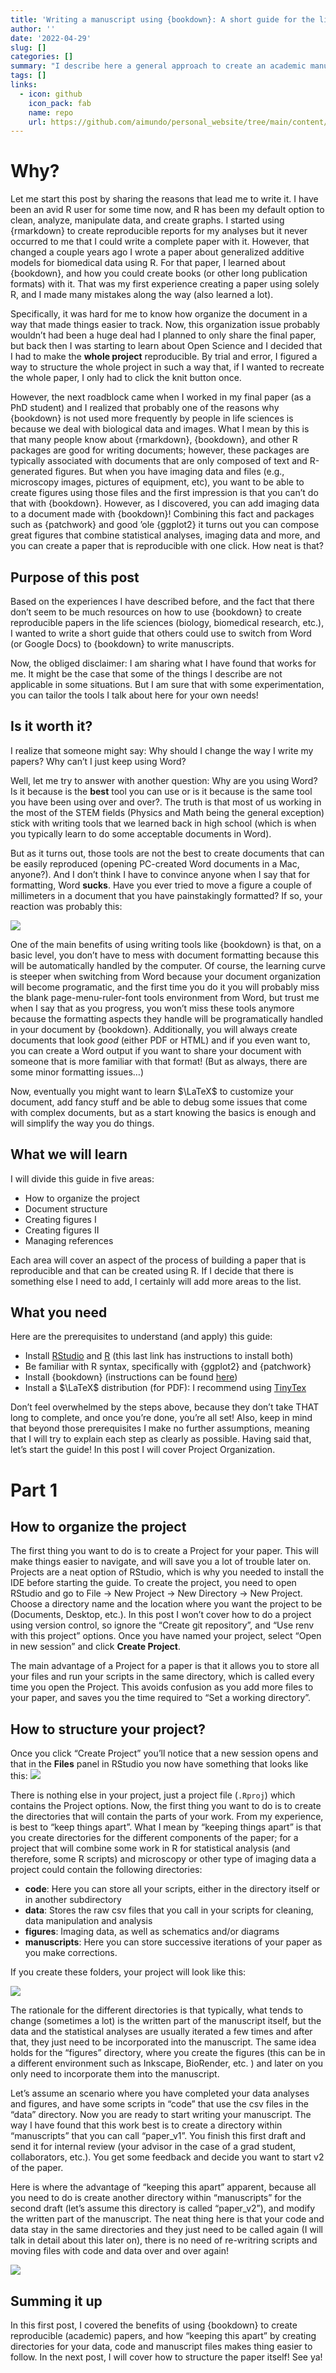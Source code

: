 ```yaml
---
title: 'Writing a manuscript using {bookdown}: A short guide for the life sciences'
author: ''
date: '2022-04-29'
slug: []
categories: []
summary: "I describe here a general approach to create an academic manuscript, in a way that can be applicable for life sciences research"
tags: []
links:
  - icon: github
    icon_pack: fab
    name: repo
    url: https://github.com/aimundo/personal_website/tree/main/content/blog/2021-11-09-30-day-map-challenge
---
```

<!-- https://stackoverflow.com/questions/60746090/can-d3-js-visualizations-be-served-using-hugo -->

# Why?

Let me start this post by sharing the reasons that lead me to write it. I have been an avid R user for some time now, and R has been my default option to clean, analyze, manipulate data, and create graphs. I started using {rmarkdown} to create reproducible reports for my analyses but it never occurred to me that I could write a complete paper with it. 
However, that changed a couple years ago I wrote a paper about generalized additive models for biomedical data using R. 
For that paper, I learned about {bookdown}, and how you could create books (or other long publication formats) with it. That was my first experience creating a paper using solely R, and I made many mistakes along the way (also learned a lot).

Specifically, it was hard for me to know how organize the document in a way that made things easier to track. Now, this organization issue probably wouldn't had been a huge deal had I planned to only share the final paper, but back then I was starting to learn about Open Science and I decided that I had to make the **whole project** reproducible. By trial and error, I figured a way to structure the whole project in such a way that, if I wanted to recreate the whole paper, I only had to click the knit button once.

However, the next roadblock came when I worked in my final paper (as a PhD student) and I realized that probably one of the reasons why {bookdown} is not used more frequently by people in life sciences is because we deal with biological data and images. What I mean by this is that many people know about {rmarkdown}, {bookdown}, and other R packages are good for writing documents; however, these packages are typically associated with documents that are only composed of text and R-generated figures. But when you have imaging data and files (e.g., microscopy images, pictures of equipment, etc), you want to be able to create figures using those files and the first impression is that you can't do that with {bookdown}. However, as I discovered, you can add imaging data to a document made with {bookdown}! Combining this fact and packages such as {patchwork} and good 'ole {ggplot2} it turns out you can compose great figures that combine statistical analyses, imaging data and more, and you can create a paper that is reproducible with one click. How neat is that? 

## Purpose of this post

Based on the experiences I have described before, and the fact that there don't seem to be much resources on how to use {bookdown} to create reproducible papers in the life sciences (biology, biomedical research, etc.), I wanted to write a short guide that others could use to switch from Word (or Google Docs) to {bookdown} to write manuscripts. 

Now, the obliged disclaimer: I am sharing what I have found that works for me. It might be the case that some of the things I describe are not applicable in some situations. But I am sure that with some experimentation, you can tailor the tools I talk about here for your own needs!

## Is it worth it?

I realize that someone might say: Why should I change the way I write my papers? Why can't I just keep using Word?

Well, let me try to answer with another question: Why are you using Word? Is it because is the **best** tool you can use or is it because is the same tool you have been using over and over?. The truth is that most of us working in the most of the STEM fields (Physics and Math being the general exception) stick with writing tools that we learned back in high school (which is when you typically learn to do some acceptable documents in Word). 

But as it turns out, those tools are not the best to create documents that can be easily reproduced (opening PC-created Word documents in a Mac, anyone?). And I don't think I have to convince anyone when I say that for formatting, Word **sucks**. Have you ever tried to move a figure a couple of millimeters in a document that you have painstakingly formatted? If so, your reaction was probably this:

![](images/giphy.gif)

One of the main benefits of using writing tools like {bookdown} is that, on a basic level, you don't have to mess with document formatting because this will be automatically handled by the computer. Of course, the learning curve is steeper when switching from Word because your document organization will become programatic, and the first time you do it you will probably miss the blank page-menu-ruler-font tools environment from Word, but trust me when I say that as you progress, you won't miss these tools anymore because the formatting aspects they handle will be programatically handled in your document by {bookdown}. Additionally, you will always create documents that look _good_ (either PDF or HTML) and if you even want to, you can create a Word output if you want to share your document with someone that is more familiar with that format! (But as always, there are some minor formatting issues...)

Now, eventually you might want to learn $\LaTeX$ to customize your document, add fancy stuff and be able to debug some issues that come with complex documents, but as a start knowing the basics is enough and will simplify the way you do things.

## What we will learn

I will divide this guide in five areas:

- How to organize the project
- Document structure
- Creating figures I
- Creating figures II
- Managing references

Each area will cover an aspect of the process of building a paper that is reproducible and that can be created using R. If I decide that there is something else I need to add, I certainly will add more areas to the list.

## What you need 

Here are the prerequisites to understand (and apply) this guide:

- Install [RStudio](https://www.rstudio.com/) and [R](https://rstudio-education.github.io/hopr/starting.html) (this last link has instructions to install both)
- Be familiar with R syntax, specifically with {ggplot2} and {patchwork} 
- Install {bookdown} (instructions can be found [here](https://bookdown.org/yihui/bookdown/get-started.html))
- Install a $\LaTeX$ distribution (for PDF): I recommend using [TinyTex](https://yihui.org/tinytex/)

Don't feel overwhelmed by the steps above, because they don't take THAT long to complete, and once you're done, you're all set! Also, keep in mind that beyond those prerequisites I make no further assumptions, meaning that I will try to explain each step as clearly as possible. 
Having said that, let's start the guide! In this post I will cover Project Organization.

# Part 1
## How to organize the project

The first thing you want to do is to create a Project for your paper. This will make things easier to navigate, and will save you a lot of trouble later on. Projects are a neat option of RStudio, which is why you needed to install the IDE before starting the guide. To create the project, you need to open RStudio and go to File &#8594; New Project &#8594; New Directory &#8594; New Project. Choose a directory name and the location where you want the project to be (Documents, Desktop, etc.). In this post I won't cover how to do a project using version control, so ignore the "Create git repository", and "Use renv with this project" options. Once you have named your project, select "Open in new session" and click **Create Project**.

The main advantage of a Project for a paper is that it allows you to store all your files and run your scripts in the same directory, which is called every time you open the Project. This avoids confusion as you add more files to your paper, and saves you the time required to "Set a working directory".  

## How to structure your project?

Once you click "Create Project" you'll notice that a new session opens and that in the **Files** panel in RStudio you now have something that looks like this:
![](images/files_panel.png)

There is nothing else in your project, just a project file (`.Rproj`) which contains the Project options. Now, the first thing you want to do is to create the directories that will contain the parts of your work. From my experience, is best to "keep things apart".
What I mean by "keeping things apart" is that you create directories for the different components of the paper; for a project that will combine some work in R for statistical analysis (and therefore, some R scripts) and microscopy or other type of imaging data a project could contain the following directories:

- **code**: Here you can store all your scripts, either in the directory itself or in another subdirectory
- **data**: Stores the raw csv files that you call in your scripts for cleaning, data manipulation and analysis
- **figures**: Imaging data, as well as schematics and/or diagrams
- **manuscripts**: Here you can store successive iterations of your paper as you make corrections. 

If you create these folders, your project will look like this:

![](images/files_panel_directories.png)

The rationale for the different directories is that typically, what tends to change (sometimes a lot) is the written part of the manuscript itself, but the data and the statistical analyses are usually iterated a few times and after that, they just need to be incorporated into the manuscript. The same idea holds for the "figures" directory, where you create the figures (this can be in a different environment such as Inkscape, BioRender, etc. ) and later on you only need to incorporate them into the manuscript. 

Let's assume an scenario where you have completed your data analyses and figures, and have some scripts in "code" that use the csv files in the "data" directory. Now you are ready to start writing your manuscript. The way I have found that this work best is to create a directory within "manuscripts" that you can call "paper_v1". You finish this first draft and send it for internal review (your advisor in the case of a grad student, collaborators, etc.). You get some feedback and decide you want to start v2 of the paper.  

Here is where the advantage of "keeping this apart" apparent, because all you need to do is create another directory within "manuscripts" for the second draft (let's assume this directory is called "paper_v2"), and modify the written part of the manuscript. The neat thing here is that your code and data stay in the same directories and they just need to be called again (I will talk in detail about this later on), there is no need of re-writring scripts and moving files with code and data over and over again! 

![](images/smart.gif)

## Summing it up

In this first post, I covered the benefits of using {bookdown} to create reproducible (academic) papers, and how "keeping this apart" by creating directories for your data, code and manuscript files makes thing easier to follow. In the next post, I will cover how to structure the paper itself! See ya!
